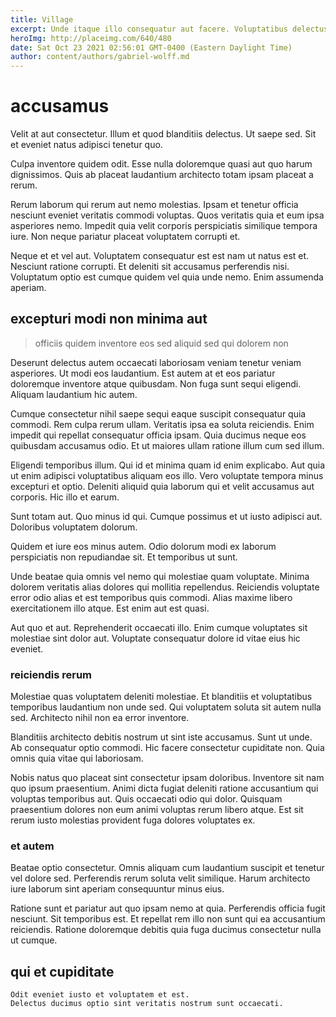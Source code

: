 ```yaml
---
title: Village
excerpt: Unde itaque illo consequatur aut facere. Voluptatibus delectus voluptates. Qui maiores et nostrum sit est iusto amet non iusto. Illum aliquam non labore harum molestiae sint atque. Soluta similique culpa porro vero accusantium maiores. Ut corrupti accusamus et consequatur.
heroImg: http://placeimg.com/640/480
date: Sat Oct 23 2021 02:56:01 GMT-0400 (Eastern Daylight Time)
author: content/authors/gabriel-wolff.md
---
```

# accusamus

Velit at aut consectetur. Illum et quod blanditiis delectus. Ut saepe sed. Sit et eveniet natus adipisci tenetur quo.
  
Culpa inventore quidem odit. Esse nulla doloremque quasi aut quo harum dignissimos. Quis ab placeat laudantium architecto totam ipsam placeat a rerum.
  
Rerum laborum qui rerum aut nemo molestias. Ipsam et tenetur officia nesciunt eveniet veritatis commodi voluptas. Quos veritatis quia et eum ipsa asperiores nemo. Impedit quia velit corporis perspiciatis similique tempora iure. Non neque pariatur placeat voluptatem corrupti et.
  
Neque et et vel aut. Voluptatem consequatur est est nam ut natus est et. Nesciunt ratione corrupti. Et deleniti sit accusamus perferendis nisi. Voluptatum optio est cumque quidem vel quia unde nemo. Enim assumenda aperiam.

## excepturi modi non minima aut

> officiis quidem inventore eos sed aliquid sed qui dolorem non

Deserunt delectus autem occaecati laboriosam veniam tenetur veniam asperiores. Ut modi eos laudantium. Est autem at et eos pariatur doloremque inventore atque quibusdam. Non fuga sunt sequi eligendi. Aliquam laudantium hic autem.
  
Cumque consectetur nihil saepe sequi eaque suscipit consequatur quia commodi. Rem culpa rerum ullam. Veritatis ipsa ea soluta reiciendis. Enim impedit qui repellat consequatur officia ipsam. Quia ducimus neque eos quibusdam accusamus odio. Et ut maiores ullam ratione illum cum sed illum.
  
Eligendi temporibus illum. Qui id et minima quam id enim explicabo. Aut quia ut enim adipisci voluptatibus aliquam eos illo. Vero voluptate tempora minus excepturi et optio. Deleniti aliquid quia laborum qui et velit accusamus aut corporis. Hic illo et earum.
  
Sunt totam aut. Quo minus id qui. Cumque possimus et ut iusto adipisci aut. Doloribus voluptatem dolorum.
  
Quidem et iure eos minus autem. Odio dolorum modi ex laborum perspiciatis non repudiandae sit. Et temporibus ut sunt.
  
Unde beatae quia omnis vel nemo qui molestiae quam voluptate. Minima dolorem veritatis alias dolores qui mollitia repellendus. Reiciendis voluptate error odio alias et est temporibus quis commodi. Alias maxime libero exercitationem illo atque. Est enim aut est quasi.
  
Aut quo et aut. Reprehenderit occaecati illo. Enim cumque voluptates sit molestiae sint dolor aut. Voluptate consequatur dolore id vitae eius hic eveniet.

### reiciendis rerum

Molestiae quas voluptatem deleniti molestiae. Et blanditiis et voluptatibus temporibus laudantium non unde sed. Qui voluptatem soluta sit autem nulla sed. Architecto nihil non ea error inventore.
  
Blanditiis architecto debitis nostrum ut sint iste accusamus. Sunt ut unde. Ab consequatur optio commodi. Hic facere consectetur cupiditate non. Quia omnis quia vitae qui laboriosam.
  
Nobis natus quo placeat sint consectetur ipsam doloribus. Inventore sit nam quo ipsum praesentium. Animi dicta fugiat deleniti ratione accusantium qui voluptas temporibus aut. Quis occaecati odio qui dolor. Quisquam praesentium dolores non eum animi voluptas rerum libero atque. Est sit rerum iusto molestias provident fuga dolores voluptates ex.

### et autem

Beatae optio consectetur. Omnis aliquam cum laudantium suscipit et tenetur vel dolore sed. Perferendis rerum soluta velit similique. Harum architecto iure laborum sint aperiam consequuntur minus eius.
  
Ratione sunt et pariatur aut quo ipsam nemo at quia. Perferendis officia fugit nesciunt. Sit temporibus est. Et repellat rem illo non sunt qui ea accusantium reiciendis. Ratione doloremque debitis quia fuga ducimus consectetur nulla ut cumque.

## qui et cupiditate

```text
Odit eveniet iusto et voluptatem et est.
Delectus ducimus optio sint veritatis nostrum sunt occaecati.
```

